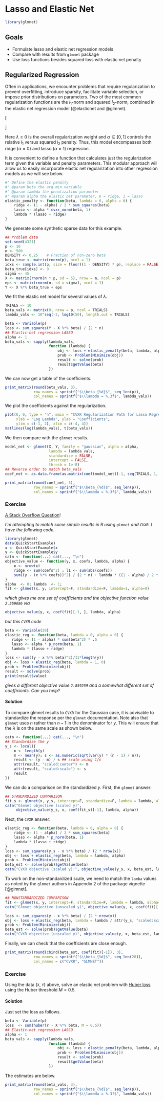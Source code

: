 # Lasso and Elastic Net

```r
library(glmnet)
```

## Goals

- Formulate lasso and elastic net regression models 
- Compare with results from `glmnet` package
- Use loss functions besides squared loss with elastic net penalty

## Regularized Regression

Often in applications, we encounter problems that require
regularization to prevent overfitting, introduce sparsity, facilitate
variable selection, or impose prior distributions on parameters. Two
of the most common regularization functions are the $l_1$-norm and
squared $l_2$-norm, combined in the elastic net regression model
(@elasticnet and @glmnet).

\[
\begin{array}{ll} 
\underset{\beta}{\mbox{minimize}} & \frac{1}{2m}\|y - X\beta\|_2^2 +
\lambda(\frac{1-\alpha}{2}\|\beta\|_2^2 + \alpha\|\beta\|_1). 
\end{array}
\]

Here $\lambda \geq 0$ is the overall regularization weight and
$\alpha \in [0,1]$ controls the relative $l_1$ versus squared $l_2$
penalty. Thus, this model encompasses both ridge ($\alpha = 0$) and
lasso ($\alpha = 1$) regression.

It is convenient to define a function that calculates just the
regularization term given the variable and penalty parameters. This
modular approach will allow us to easily incorporate elastic net
regularization into other regression models as we will see below.

```r
#' Define the elastic penalty
#' @param beta the arg min variable
#' @param lambda the penalization parameter
#' @param alpha the elastic net parameter, 0 = ridge, 1 = lasso
elastic_penalty <- function(beta, lambda = 0, alpha = 0) {
    ridge <- (1 - alpha) / 2 * sum_squares(beta)
    lasso <- alpha * cvxr_norm(beta, 1)
    lambda * (lasso + ridge)
}
```

We generate some synthetic sparse data for this example.

```r
## Problem data
set.seed(4321)
p <- 10
n <- 500
DENSITY <- 0.25    # Fraction of non-zero beta
beta_true <- matrix(rnorm(p), ncol = 1)
idxs <- sample.int(p, size = floor((1 - DENSITY) * p), replace = FALSE)
beta_true[idxs] <- 0
sigma <- 45
X <- matrix(rnorm(n * p, sd = 5), nrow = n, ncol = p)
eps <- matrix(rnorm(n, sd = sigma), ncol = 1)
Y <- X %*% beta_true + eps
```

We fit the elastic net model for several values of $\lambda$.

```r
TRIALS <- 10
beta_vals <- matrix(0, nrow = p, ncol = TRIALS)
lambda_vals <- 10^seq(-2, log10(50), length.out = TRIALS)
```

```r
beta <- Variable(p)  
loss <- sum_squares(Y - X %*% beta) / (2 * n)
## Elastic-net regression LASSO
alpha <- 1
beta_vals <- sapply(lambda_vals,
                    function (lambda) {
                        obj <- loss + elastic_penalty(beta, lambda, alpha)
                        prob <- Problem(Minimize(obj))
                        result <- solve(prob)
                        result$getValue(beta)
                    })
```

We can now get a table of the coefficients.

```r
print_matrix(round(beta_vals, 3),
             row_names = sprintf("$\\beta_{%d}$", seq_len(p)),
             col_names = sprintf("$\\lambda = %.3f$", lambda_vals))
```

We plot the coefficients against the regularization. 

```r
plot(0, 0, type = "n", main = "CVXR Regularization Path for Lasso Regression",
     xlab = "Log Lambda", ylab = "Coefficients",
     ylim = c(-1, 2), xlim = c(-4, 4))
matlines(log(lambda_vals), t(beta_vals))
```
  
We then compare with the `glmnet` results.

```r
model_net <- glmnet(X, Y, family = "gaussian", alpha = alpha,
                    lambda = lambda_vals,
                    standardize = FALSE,
                    intercept = FALSE,
                    thresh = 1e-8)
## Reverse order to match beta_vals
coef_net <- as.data.frame(as.matrix(coef(model_net)[-1, seq(TRIALS, 1, by = -1)]))
```

```r
print_matrix(round(coef_net, 3),
             row_names = sprintf("$\\beta_{%d}$", seq_len(p)),
             col_names = sprintf("$\\lambda = %.3f$", lambda_vals))
```

### Exercise

[A Stack Overflow
Question](https://stats.stackexchange.com/questions/334007/elastic-net-in-glmnet-vs-cvxr)!

_I'm attempting to match some simple results in R using `glmnet` and
`CVXR`. I have the following code._
```r
library(glmnet)
data(QuickStartExample)
x <- QuickStartExample$x
y <- QuickStartExample$y
catn <- function(...) cat(..., "\n")
objective_value <- function(y, x, coefs, lambda, alpha) {
    n <- nrow(x)
    ridge <- sum(coefs^2) ; l1 <- sum(abs(coefs))
    sum((y - (x %*% coefs))^2) / (2 * n) + lambda * ((1 - alpha) / 2 * ridge + alpha * l1)
}
alpha  <- 0; lambda  <- 1;
fit <- glmnet(x, y, intercept=F, standardize=F, lambda=1, alpha=0)
```
_which gives me one set of coefficients and the objective function
value `2.559086` via_

```r
objective_value(y, x, coef(fit)[-1, ], lambda, alpha)
```
_but this `CVXR` code _
```r
beta <- Variable(20)
elastic_reg <- function(beta, lambda = 0, alpha = 0) {
   ridge <- (1 - alpha) * sum(beta^2) * .5
   lasso <- alpha * p_norm(beta, 1)
   lambda * (lasso + ridge)
}
loss <- sum((y - x %*% beta)^2)/(2*length(y))
obj <- loss + elastic_reg(beta, lambda = 1, 0)
prob <- Problem(Minimize(obj))
result <- solve(prob)
print(result$value)
```
_gives a different objective value `2.859259` and a somewhat different set of
coefficients. Can you help?_

#### Solution

To compare glmnet results to `CVXR` for the Gaussian case, it is
advisable to standardize the response per the `glmnet` documentation.
Note also that `glmnet` uses $n$ rather than $n-1$ in the denominator
for $y$. This will ensure that the $\lambda$ is on the same scale as
shown below.

```r
catn <- function(...) cat(..., "\n")
## Standardize the y
y_s <- local({
    n <- length(y)
    m <- mean(y); s <- as.numeric(sqrt(var(y) * (n - 1) / n));
    result <- (y - m) / s ## scale using 1/n
    attr(result, "scaled:center") <- m
    attr(result, "scaled:scale") <- s
    result
})
```
We can do a comparison on the standardized $y$. First, the `glmnet` answer:

```r
## STANDARDIZED COMPARISON
fit_s <- glmnet(x, y_s, intercept=F, standardize=F, lambda = lambda, alpha=alpha)
catn("Glmnet objective (scaled y)",
     objective_value(y_s, x, coef(fit_s)[-1], lambda, alpha))
```

Next, the `CVXR` answer:

```r
elastic_reg <- function(beta, lambda = 0, alpha = 0) {
    ridge <- (1 - alpha) / 2 * sum_squares(beta)
    lasso <- alpha * p_norm(beta, 1)
    lambda * (lasso + ridge)
}
loss <- sum_squares(y_s - x %*% beta) / (2 * nrow(x))
obj <- loss + elastic_reg(beta, lambda = lambda, alpha)
prob <- Problem(Minimize(obj))
beta_est <- solve(prob)$getValue(beta)
catn("CVXR objective (scaled y):", objective_value(y_s, x, beta_est, lambda, alpha))
```

To work on the non-standardized scale, we need to match the `lamba`
values as noted by the `glmnet` authors in Appendix 2 of the package
vignette [@glmnet].

```r
## NONSTANDARDIZED COMPARISON
fit <- glmnet(x, y, intercept=F, standardize=F, lambda = lambda, alpha=alpha)
catn("Glmnet objective (unscaled y)", objective_value(y, x, coef(fit)[-1], lambda, alpha))
```

```r
loss <- sum_squares(y - x %*% beta) / (2 * nrow(x))
obj <- loss + elastic_reg(beta, lambda = lambda / attr(y_s, "scaled:scale"), alpha)
prob <- Problem(Minimize(obj))
beta_est <- solve(prob)$getValue(beta)
catn("CVXR objective (unscaled y)", objective_value(y, x, beta_est, lambda, alpha))
```

Finally, we can check that the coefficients are close enough.

```r
print_matrix(round(cbind(beta_est, coef(fit)[-1]), 3), 
             row_names = sprintf("$\\beta_{%d}$", seq_len(20)),
             col_names = c("CVXR", "GLMNET")) 
```

### Exercise

Using the data (`X`, `Y`) above, solve an elastic net problem with
[Huber loss](https://cvxr.rbind.io/cvxr_functions/) using the Huber
threshold $M = 0.5$.

#### Solution 

Just set the loss as follows.

```r
beta <- Variable(p)  
loss  <- sum(huber(Y - X %*% beta, M = 0.5))
## Elastic-net regression LASSO
alpha <- 1
beta_vals <- sapply(lambda_vals,
                    function (lambda) {
                        obj <- loss + elastic_penalty(beta, lambda, alpha)
                        prob <- Problem(Minimize(obj))
                        result <- solve(prob)
                        result$getValue(beta)
                    })
```

The estimates are below.

```r
print_matrix(round(beta_vals, 3),
             row_names = sprintf("$\\beta_{%d}$", seq_len(p)),
             col_names = sprintf("$\\lambda = %.3f$", lambda_vals))
```
